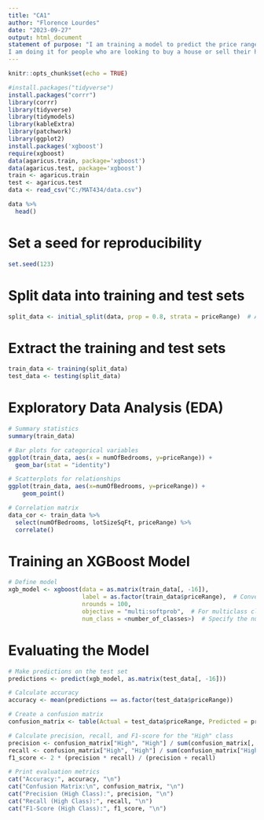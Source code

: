 ```yaml
---
title: "CA1"
author: "Florence Lourdes"
date: "2023-09-27"
output: html_document
statement of purpose: "I am training a model to predict the price range of houses depending on some variables. 
I am doing it for people who are looking to buy a house or sell their house. They can benefit by getting information about what they should be expecting when it comes to certain price range houses."
---
```


```r
knitr::opts_chunk$set(echo = TRUE)
```

```r
#install.packages("tidyverse")
install.packages("corrr")
library(corrr)
library(tidyverse)
library(tidymodels)
library(kableExtra)
library(patchwork)
library(ggplot2)
install.packages('xgboost')
require(xgboost)
data(agaricus.train, package='xgboost')
data(agaricus.test, package='xgboost')
train <- agaricus.train
test <- agaricus.test
data <- read_csv("C:/MAT434/data.csv")
```

```r
data %>%
  head()
```

# Set a seed for reproducibility
```r
set.seed(123)
```

# Split data into training and test sets
```r
split_data <- initial_split(data, prop = 0.8, strata = priceRange)  # Adjust ratio and strata as needed
```

# Extract the training and test sets
```r
train_data <- training(split_data)
test_data <- testing(split_data)
```

# Exploratory Data Analysis (EDA)
```r
# Summary statistics
summary(train_data)

# Bar plots for categorical variables
ggplot(train_data, aes(x = numOfBedrooms, y=priceRange)) + 
  geom_bar(stat = "identity")

# Scatterplots for relationships
ggplot(train_data, aes(x=numOfBedrooms, y=priceRange)) + 
    geom_point()

# Correlation matrix
data_cor <- train_data %>% 
  select(numOfBedrooms, lotSizeSqFt, priceRange) %>% 
  correlate()
```

# Training an XGBoost Model
```r
# Define model
xgb_model <- xgboost(data = as.matrix(train_data[, -16]), 
                     label = as.factor(train_data$priceRange),  # Convert to factor for classification
                     nrounds = 100, 
                     objective = "multi:softprob",  # For multiclass classification
                     num_class = <number_of_classes>)  # Specify the number of classes
```

# Evaluating the Model
```r
# Make predictions on the test set
predictions <- predict(xgb_model, as.matrix(test_data[, -16]))

# Calculate accuracy
accuracy <- mean(predictions == as.factor(test_data$priceRange))

# Create a confusion matrix
confusion_matrix <- table(Actual = test_data$priceRange, Predicted = predictions)

# Calculate precision, recall, and F1-score for the "High" class
precision <- confusion_matrix["High", "High"] / sum(confusion_matrix[, "High"])
recall <- confusion_matrix["High", "High"] / sum(confusion_matrix["High", ])
f1_score <- 2 * (precision * recall) / (precision + recall)

# Print evaluation metrics
cat("Accuracy:", accuracy, "\n")
cat("Confusion Matrix:\n", confusion_matrix, "\n")
cat("Precision (High Class):", precision, "\n")
cat("Recall (High Class):", recall, "\n")
cat("F1-Score (High Class):", f1_score, "\n")
```